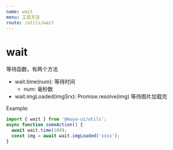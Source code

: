 ```yaml
---
name: wait
menu: 工具方法
route: /utils/wait
---
```


# wait

等待函数，有两个方法

- wait.time(num): 等待时间
  - num: 毫秒数
- wait.imgLoaded(imgSrx): Promise.resolve(img) 等待图片加载完

Example:

```js
import { wait } from '@muya-ui/utils';
async function someAction() {
  await wait.time(100);
  const img = await wait.imgLoaded('ssss');
}
```
